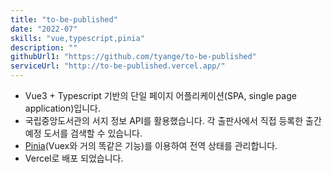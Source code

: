 ```yaml
---
title: "to-be-published"
date: "2022-07"
skills: "vue,typescript,pinia"
description: ""
githubUrl1: "https://github.com/tyange/to-be-published"
serviceUrl: "http://to-be-published.vercel.app/"
---
```

* Vue3 + Typescript 기반의 단일 페이지 어플리케이션(SPA, single page application)입니다.
* 국립중앙도서관의 서지 정보 API를 활용했습니다. 각 출판사에서 직접 등록한 출간 예정 도서를 검색할 수 있습니다.
* [Pinia]("https://pinia.vuejs.org/")(Vuex와 거의 똑같은 기능)를 이용하여 전역 상태를 관리합니다.
* Vercel로 배포 되었습니다.
